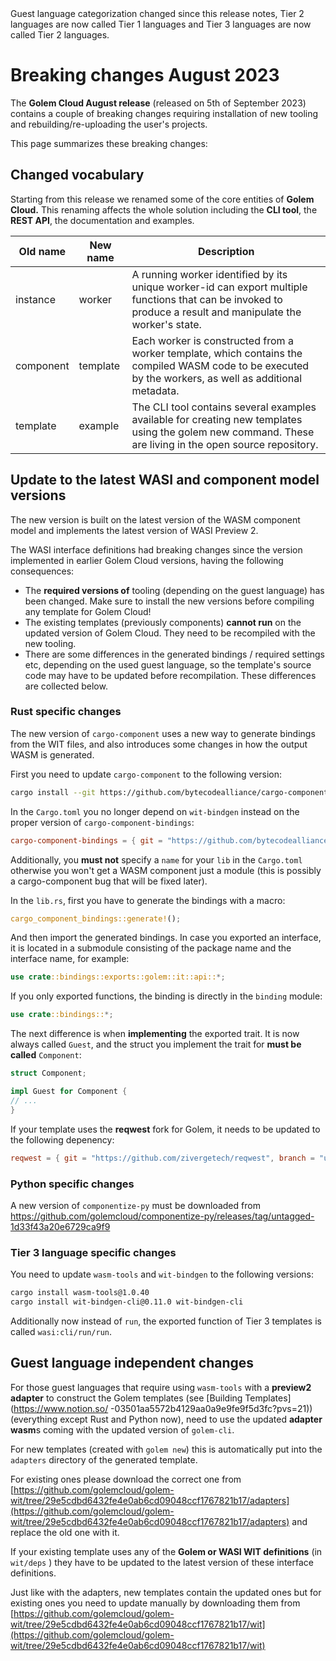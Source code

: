 
<Callout>
  Guest language categorization changed since this release notes, Tier 2 languages are now called
  Tier 1 languages and Tier 3 languages are now called Tier 2 languages.
</Callout>

# Breaking changes August 2023

The **Golem Cloud August release** (released on 5th of September 2023) contains a couple of breaking changes requiring installation of new tooling and rebuilding/re-uploading the user's projects.

This page summarizes these breaking changes:

## Changed vocabulary

Starting from this release we renamed some of the core entities of **Golem Cloud.** This renaming affects the whole solution including the **CLI tool**, the **REST API**, the documentation and examples.

| Old name  | New name | Description                                                                                                                                                  |
| --------- | -------- | ------------------------------------------------------------------------------------------------------------------------------------------------------------ |
| instance  | worker   | A running worker identified by its unique worker-id can export multiple functions that can be invoked to produce a result and manipulate the worker's state. |
| component | template | Each worker is constructed from a worker template, which contains the compiled WASM code to be executed by the workers, as well as additional metadata.      |
| template  | example  | The CLI tool contains several examples available for creating new templates using the golem new command. These are living in the open source repository.     |

## Update to the latest WASI and component model versions

The new version is built on the latest version of the WASM component model and implements the latest version of WASI Preview 2.

The WASI interface definitions had breaking changes since the version implemented in earlier Golem Cloud versions, having the following consequences:

- The **required versions of** tooling (depending on the guest language) has been changed. Make sure to install the new versions before compiling any template for Golem Cloud!
- The existing templates (previously components) **cannot run** on the updated version of Golem Cloud. They need to be recompiled with the new tooling.
- There are some differences in the generated bindings / required settings etc, depending on the used guest language, so the template's source code may have to be updated before recompilation. These differences are collected below.

### Rust specific changes

The new version of `cargo-component` uses a new way to generate bindings from the WIT files, and also introduces some changes in how the output WASM is generated.

First you need to update `cargo-component` to the following version:

```bash
cargo install --git https://github.com/bytecodealliance/cargo-component cargo-component --rev e57d1d1405ed2d76f1f3d8647480dea700379ff8 --locked --force
```

In the `Cargo.toml` you no longer depend on `wit-bindgen` instead on the proper version of `cargo-component-bindings`:

```toml
cargo-component-bindings = { git = "https://github.com/bytecodealliance/cargo-component", rev = "e57d1d1405ed2d76f1f3d8647480dea700379ff8" }
```

Additionally, you **must not** specify a `name` for your `lib` in the `Cargo.toml` otherwise you won't get a WASM component just a module (this is possibly a cargo-component bug that will be fixed later).

In the `lib.rs`, first you have to generate the bindings with a macro:

```rust
cargo_component_bindings::generate!();
```

And then import the generated bindings. In case you exported an interface, it is located in a submodule consisting of the package name and the interface name, for example:

```rust
use crate::bindings::exports::golem::it::api::*;
```

If you only exported functions, the binding is directly in the `binding` module:

```rust
use crate::bindings::*;
```

The next difference is when **implementing** the exported trait. It is now always called `Guest`, and the struct you implement the trait for **must be called** `Component`:

```rust
struct Component;

impl Guest for Component {
// ...
}
```

If your template uses the **reqwest** fork for Golem, it needs to be updated to the following depenency:

```toml
reqwest = { git = "https://github.com/zivergetech/reqwest", branch = "update-aug-2023", features = ["json"] }
```

### Python specific changes

A new version of `componentize-py` must be downloaded from https://github.com/golemcloud/componentize-py/releases/tag/untagged-1d33f43a20e6729ca9f9

### Tier 3 language specific changes

You need to update `wasm-tools` and `wit-bindgen` to the following versions:

```bash
cargo install wasm-tools@1.0.40
cargo install wit-bindgen-cli@0.11.0 wit-bindgen-cli
```

Additionally now instead of `run`, the exported function of Tier 3 templates is called `wasi:cli/run/run`.

## Guest language independent changes

For those guest languages that require using `wasm-tools` with a **preview2 adapter** to construct the Golem templates (see [Building Templates](https://www.notion.so/
-03501aa5572b4129aa0a9e9fe9f5d3fc?pvs=21)) (everything except Rust and Python now), need to use the updated **adapter wasm**s coming with the updated version of `golem-cli`.

For new templates (created with `golem new`) this is automatically put into the `adapters` directory of the generated template.

For existing ones please download the correct one from [https://github.com/golemcloud/golem-wit/tree/29e5cdbd6432fe4e0ab6cd09048ccf1767821b17/adapters](https://github.com/golemcloud/golem-wit/tree/29e5cdbd6432fe4e0ab6cd09048ccf1767821b17/adapters) and replace the old one with it.

If your existing template uses any of the **Golem or WASI WIT definitions** (in `wit/deps` ) they have to be updated to the latest version of these interface definitions.

Just like with the adapters, new templates contain the updated ones but for existing ones you need to update manually by downloading them from [https://github.com/golemcloud/golem-wit/tree/29e5cdbd6432fe4e0ab6cd09048ccf1767821b17/wit](https://github.com/golemcloud/golem-wit/tree/29e5cdbd6432fe4e0ab6cd09048ccf1767821b17/wit)
